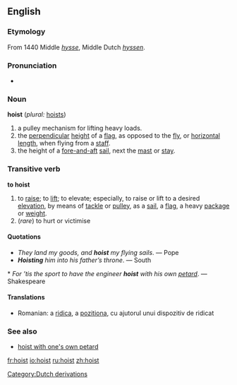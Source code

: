 ==English==
===Etymology===
From 1440 Middle {{E.}} ''[[hysse]]'', Middle Dutch ''[[hyssen]]''.

===Pronunciation===
*{{IPA|/hɔɪst/}}

===Noun===
'''hoist''' (''plural:'' [[hoists]])

# a pulley mechanism for lifting heavy loads.
# the [[perpendicular]] [[height]] of a [[flag]], as opposed to the [[fly]], or [[horizontal]] [[length]], when flying from a [[staff]].
# the height of a [[fore-and-aft]] [[sail]], next the [[mast]] or [[stay]].

===Transitive verb===
'''to hoist'''

# to [[raise]]; to [[lift]]; to elevate; especially, to raise or lift to a desired [[elevation]], by means of [[tackle]] or [[pulley]], as a [[sail]], a [[flag]], a heavy [[package]] or [[weight]].
# (''rare'') to hurt or victimise

====Quotations====
* ''They land my goods, and '''hoist''' my flying sails''. &mdash; Pope
* '''''Hoisting''' him into his father’s throne''. &mdash; South
{{rfv-sense}}* ''For ’tis the sport to have the engineer '''hoist''' with his own [[petard]]''. &mdash; Shakespeare

====Translations====
*Romanian: a [[ridica]], a [[pozitiona]], cu ajutorul unui dispozitiv de ridicat

===See also===
*[[hoist with one's own petard]]

[[Category:Dutch derivations]]

[[fr:hoist]]
[[io:hoist]]
[[ru:hoist]]
[[zh:hoist]]